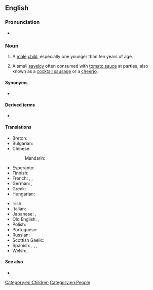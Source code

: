 {{also|Little Boy}}

==English==

===Pronunciation===
* {{audio|en-au-little boy.ogg|Audio (AU)|lang=en}}

===Noun===
{{en-noun}}

# A [[male]] [[child]], especially one younger than ten years of age.
# {{lb|en|AU|NZ}} A small [[saveloy]] often consumed with [[tomato sauce]] at parties, also known as a [[cocktail sausage]] or a [[cheerio]].

====Synonyms====
* {{sense|male child}} {{l|en|boykin}}, {{l|en|young boy}}

====Derived terms====
* {{l|en|little boy's room}}

====Translations====
{{trans-top|a diminutive male child}}
* Breton: {{t+|br|paotr|m}}
* Bulgarian: {{t+|bg|момченце|n}}
* Chinese:
*: Mandarin: {{t|cmn|小男孩|tr=xiǎonánhái|sc=Hani}}
* Esperanto: {{t|eo|knabeto}}
* Finnish: {{t+|fi|pikkupoika}}
* French: {{t+|fr|garçonnet|m}}, {{t+|fr|petit|m}}, {{t+|fr|gamin|m}}
* German: {{t|de|Knäbchen|n}}, {{t|de|Knäblein|n}}
* Greek: {{t+|el|αγοράκι|n}}
* Hungarian: {{t+|hu|kisfiú}}
{{trans-mid}}
* Irish: {{t+|ga|buachaill|m}}
* Italian: {{t+|it|bambino|m}}
* Japanese: {{t+|ja|男の子|tr=おとこのこ, otoko no ko}}, {{t+|ja|男児|tr=だんじ, danji}}
* Old English: {{t|ang|cnafa|m}}, {{t|ang|cniht|m}}
* Polish: {{t+|pl|chłopczyk|m}}
* Portuguese: {{t+|pt|rapaz|m}}
* Russian: {{t+|ru|ма́льчик|m}}
* Scottish Gaelic: {{t+|gd|balachan|m}}
* Spanish: {{t+|es|niño|m}}, {{t|es|chamaquito|m}} {{qualifier|Mexico|Central America}}, {{t+|es|chiquito|m}}, {{t|es|chiquitin|m}}
* Welsh: {{t|cy|bachgennyn|m}}, {{t|cy|bachgenyn|m}}
{{trans-bottom}}

====See also====
* {{l|en|little girl}}

[[Category:en:Children]]
[[Category:en:People]]